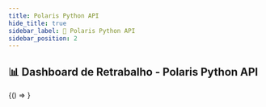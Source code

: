 ```yaml
---
title: Polaris Python API
hide_title: true
sidebar_label: 🐍 Polaris Python API
sidebar_position: 2
---
```



<h2 style={{ fontSize: '24px', marginBottom: '10px' }}>
  📊 Dashboard de Retrabalho - Polaris Python API
</h2>

<BrowserOnly>
  {() => <ReworkDashboard repo="polaris-python-api"/>}
</BrowserOnly>